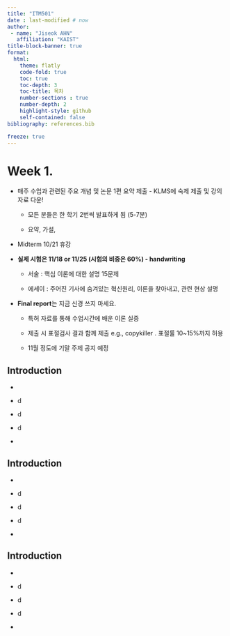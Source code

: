 ```yaml
---
title: "ITM501"
date : last-modified # now
author: 
 - name: "Jiseok AHN"
   affiliation: "KAIST"
title-block-banner: true
format: 
  html:
    theme: flatly
    code-fold: true
    toc: true
    toc-depth: 3
    toc-title: 목차
    number-sections : true
    number-depth: 2
    highlight-style: github
    self-contained: false
bibliography: references.bib

freeze: true
---
```


# Week 1.

-   매주 수업과 관련된 주요 개념 및 논문 1편 요약 제출 - KLMS에 숙제 제출 및 강의자료 다운!

    -   모든 분들은 한 학기 2번씩 발표하게 됨 (5-7분)

    -    요약, 가설,

-   Midterm 10/21 휴강

-   **실제 시험은 11/18 or 11/25 (시험의 비중은 60%) - handwriting**

    -   서술 : 핵심 이론에 대한 설명 15문제

    -   에세이 : 주어진 기사에 숨겨있는 혁신원리, 이론을 찾아내고, 관련 현상 설명

-   **Final report**는 지금 신경 쓰지 마세요.

    -   특허 자료를 통해 수업시간에 배운 이론 실증

    -   제출 시 표절검사 결과 함께 제출 e.g., copykiller . 표절률 10\~15%까지 허용

    -   11월 정도에 기말 주제 공지 예정

## Introduction

-   

-   d

-   d

-   d

-   

## 

## Introduction

-   

-   d

-   d

-   d

-   

## Introduction

-   

-   d

-   d

-   d

-   
